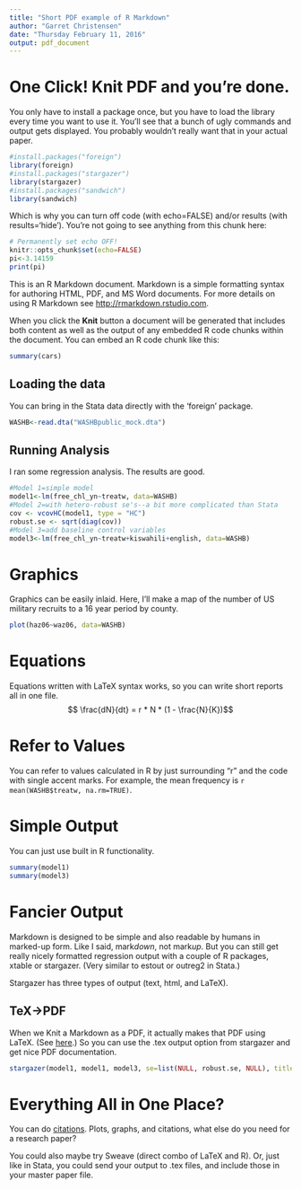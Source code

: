 ```yaml
---
title: "Short PDF example of R Markdown"
author: "Garret Christensen"
date: "Thursday February 11, 2016"
output: pdf_document
---
```


One Click! Knit PDF and you're done.
===============================================================
You only have to install a package once, but you have to load the library every time you want to use it. You'll see that a bunch of ugly commands and output gets displayed. You probably wouldn't really want that in your actual paper.

```r
#install.packages("foreign")
library(foreign)
#install.packages("stargazer")
library(stargazer)
#install.packages("sandwich")
library(sandwich)

```

Which is why you can turn off code (with echo=FALSE) and/or results (with results='hide'). You're not going to see anything from this chunk here: 

<!-- Note that since Markdown (and R Markdown) is related to HTML, you can put comments in the non-code part of the doc with HTML comment syntax. --> 
```r
# Permanently set echo OFF!
knitr::opts_chunk$set(echo=FALSE)
pi<-3.14159
print(pi)
```

This is an R Markdown document. Markdown is a simple formatting syntax for authoring HTML, PDF, and MS Word documents. For more details on using R Markdown see <http://rmarkdown.rstudio.com>.

When you click the **Knit** button a document will be generated that includes both content as well as the output of any embedded R code chunks within the document. You can embed an R code chunk like this:

```r
summary(cars)
```

Loading the data
----------------
You can bring in the Stata data directly with the 'foreign' package.

```r
WASHB<-read.dta("WASHBpublic_mock.dta")
```

Running Analysis
-----------------
I ran some regression analysis. The results are good.
```r
#Model 1=simple model
model1<-lm(free_chl_yn~treatw, data=WASHB)
#Model 2=with hetero-robust se's--a bit more complicated than Stata
cov <- vcovHC(model1, type = "HC")
robust.se <- sqrt(diag(cov))
#Model 3=add baseline control variables
model3<-lm(free_chl_yn~treatw+kiswahili+english, data=WASHB)
```

Graphics
========
Graphics can be easily inlaid.
Here, I'll make a map of the number of US military recruits to a 16 year period by county.

```r
plot(haz06~waz06, data=WASHB)
```

Equations
==========
Equations written with LaTeX syntax works, so you can write short reports all in one file.
$$ \frac{dN}{dt} = r * N * (1 - \frac{N}{K})$$

Refer to Values
===============
You can refer to values calculated in R by just surrounding "r" and the code with single accent marks. 
For example, the mean frequency is `r mean(WASHB$treatw, na.rm=TRUE)`.


Simple Output
==============
You can just use built in R functionality.

```r
summary(model1)
summary(model3)
```

Fancier Output
==============
Markdown is designed to be simple and also readable by humans in marked-up form. Like I said, mark*down*, not mark*up*. But you can still get really nicely formatted regression output with a couple of R packages, xtable or stargazer. (Very similar to estout or outreg2 in Stata.)

Stargazer has three types of output (text, html, and LaTeX). 

TeX->PDF
---------------
When we Knit a Markdown as a PDF, it actually makes that PDF using LaTeX. (See [here](http://rmarkdown.rstudio.com/pdf_document_format.html).) So you can use the .tex output option from stargazer and get nice PDF documentation.

```r
stargazer(model1, model1, model3, se=list(NULL, robust.se, NULL), title="Made Automatically in R", out="outputR.tex")
```


Everything All in One Place?
=====================
You can do [citations](http://rmarkdown.rstudio.com/authoring_bibliographies_and_citations.html). Plots, graphs, and citations, what else do you need for a research paper?

You could also maybe try Sweave (direct combo of LaTeX and R). Or, just like in Stata, you could send your output to .tex files, and include those in your master paper file.
